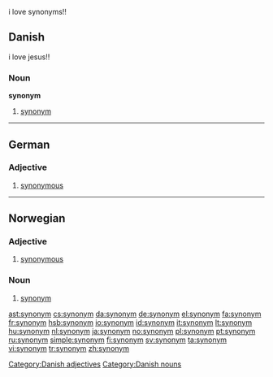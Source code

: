 {{also|Synonym}}
i love synonyms!!

==Danish==

i love jesus!!

===Noun===
'''synonym''' {{n}}

# [[#English|synonym]]

[[Category:Danish adjectives]]
[[Category:Danish nouns]]

----

==German==

===Adjective===
{{de-adj|-}}

# [[synonymous]]

----

==Norwegian==

===Adjective===
{{no-adj-1}}

# [[synonymous]]

===Noun===
{{no-noun-n3}}

# [[#English|synonym]]

[[ast:synonym]]
[[cs:synonym]]
[[da:synonym]]
[[de:synonym]]
[[el:synonym]]
[[fa:synonym]]
[[fr:synonym]]
[[hsb:synonym]]
[[io:synonym]]
[[id:synonym]]
[[it:synonym]]
[[lt:synonym]]
[[hu:synonym]]
[[nl:synonym]]
[[ja:synonym]]
[[no:synonym]]
[[pl:synonym]]
[[pt:synonym]]
[[ru:synonym]]
[[simple:synonym]]
[[fi:synonym]]
[[sv:synonym]]
[[ta:synonym]]
[[vi:synonym]]
[[tr:synonym]]
[[zh:synonym]]
